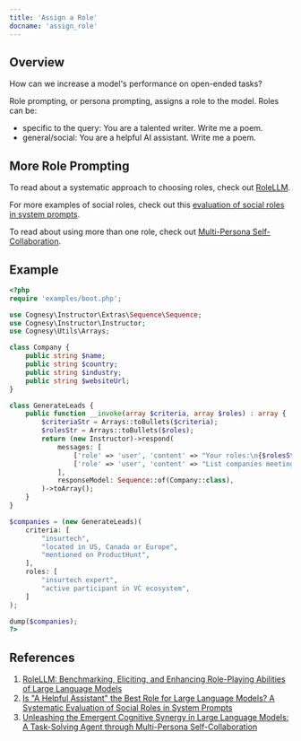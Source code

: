 ```yaml
---
title: 'Assign a Role'
docname: 'assign_role'
---
```


## Overview

How can we increase a model's performance on open-ended tasks?

Role prompting, or persona prompting, assigns a role to the model. Roles can be:
 - specific to the query: You are a talented writer. Write me a poem.
 - general/social: You are a helpful AI assistant. Write me a poem.

## More Role Prompting

To read about a systematic approach to choosing roles, check out [RoleLLM](https://arxiv.org/abs/2310.00746).

For more examples of social roles, check out this [evaluation of social roles in system prompts](https://arxiv.org/abs/2311.10054).

To read about using more than one role, check out [Multi-Persona Self-Collaboration](https://arxiv.org/abs/2307.05300).


## Example
```php
<?php
require 'examples/boot.php';

use Cognesy\Instructor\Extras\Sequence\Sequence;
use Cognesy\Instructor\Instructor;
use Cognesy\Utils\Arrays;

class Company {
    public string $name;
    public string $country;
    public string $industry;
    public string $websiteUrl;
}

class GenerateLeads {
    public function __invoke(array $criteria, array $roles) : array {
        $criteriaStr = Arrays::toBullets($criteria);
        $rolesStr = Arrays::toBullets($roles);
        return (new Instructor)->respond(
            messages: [
                ['role' => 'user', 'content' => "Your roles:\n{$rolesStr}\n\n"],
                ['role' => 'user', 'content' => "List companies meeting criteria:\n{$criteriaStr}\n\n"],
            ],
            responseModel: Sequence::of(Company::class),
        )->toArray();
    }
}

$companies = (new GenerateLeads)(
    criteria: [
        "insurtech",
        "located in US, Canada or Europe",
        "mentioned on ProductHunt",
    ],
    roles: [
        "insurtech expert",
        "active participant in VC ecosystem",
    ]
);

dump($companies);
?>
```

## References

1. [RoleLLM: Benchmarking, Eliciting, and Enhancing Role-Playing Abilities of Large Language Models](https://arxiv.org/abs/2310.00746)
2. [Is "A Helpful Assistant" the Best Role for Large Language Models? A Systematic Evaluation of Social Roles in System Prompts](https://arxiv.org/abs/2311.10054)
3. [Unleashing the Emergent Cognitive Synergy in Large Language Models: A Task-Solving Agent through Multi-Persona Self-Collaboration](https://arxiv.org/abs/2307.05300)

